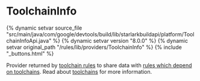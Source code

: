 <html devsite>
<head>
  <meta name="project_path" value="/_project.yaml">
  <meta name="book_path" value="/versions/8.0.0/_book.yaml">
</head>
<body>

<h1 class="page-title" id="modules.ToolchainInfo">ToolchainInfo</h1>

{% dynamic setvar source_file "src/main/java/com/google/devtools/build/lib/starlarkbuildapi/platform/ToolchainInfoApi.java" %}
{% dynamic setvar version "8.0.0" %}
{% dynamic setvar original_path "/rules/lib/providers/ToolchainInfo" %}
{% include "_buttons.html" %}
<!-- {% raw %} -->

Provider returned by <a href="/versions/8.0.0/docs/toolchains#defining-toolchains">toolchain rules</a> to share data with <a href="/versions/8.0.0/docs/toolchains#writing-rules-that-use-toolchains">rules which depend on toolchains</a>. Read about <a href='/versions/8.0.0/docs/toolchains'>toolchains</a> for more information.



</body>
</html>

<!-- {% endraw %} -->
